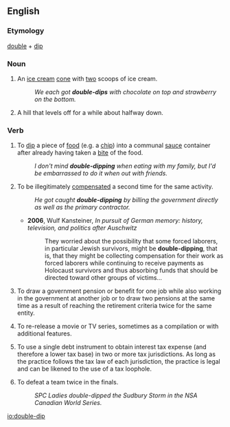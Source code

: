 ==English==

===Etymology===
[[double]] + [[dip]]

===Noun===
{{en-noun}}

# {{context|informal|lang=en}} An [[ice cream]] [[cone]] with [[two]] scoops of ice cream.
#:''We each got '''double-dips''' with chocolate on top and strawberry on the bottom.''
# {{context|roller coasters|lang=en}} A hill that levels off for a while about halfway down.

===Verb===
{{en-verb|double-dipp}}

# {{context|informal|lang=en}} To [[dip]] a piece of [[food]] (e.g. a [[chip]]) into a communal [[sauce]] container after already having taken a [[bite]] of the food.
#:''I don't mind '''double-dipping''' when eating with my family, but I'd be embarrassed to do it when out with friends.''
# {{context|informal|lang=en}} To be illegitimately [[compensate]]d a second time for the same activity.
#:''He got caught '''double-dipping''' by billing the government directly as well as the primary contractor.''
#* '''2006''', Wulf Kansteiner, ''In pursuit of German memory: history, television, and politics after Auschwitz''
#*: They worried about the possibility that some forced laborers, in particular Jewish survivors, might be '''double-dipping''', that is, that they might be collecting compensation for their work as forced laborers while continuing to receive payments as Holocaust survivors and thus absorbing funds that should be directed toward other groups of victims...
# {{context|informal|lang=en}} To draw a government pension or benefit for one job while also working in the government at another job or to draw two pensions at the same time as a result of reaching the retirement criteria twice for the same entity.
# {{context|entertainment industry|lang=en}} To re-release a movie or TV series, sometimes as a compilation or with additional features.
# {{context|US|finance|lang=en}} To use a single debt instrument to obtain interest tax expense (and therefore a lower tax base) in two or more tax jurisdictions.  As long as the practice follows the tax law of each jurisdiction, the practice is legal and can be likened to the use of a tax loophole.
# {{context|softball|lang=en}}  To defeat a team twice in the finals.
#: ''SPC Ladies double-dipped the Sudbury Storm in the NSA Canadian World Series.''

[[io:double-dip]]
